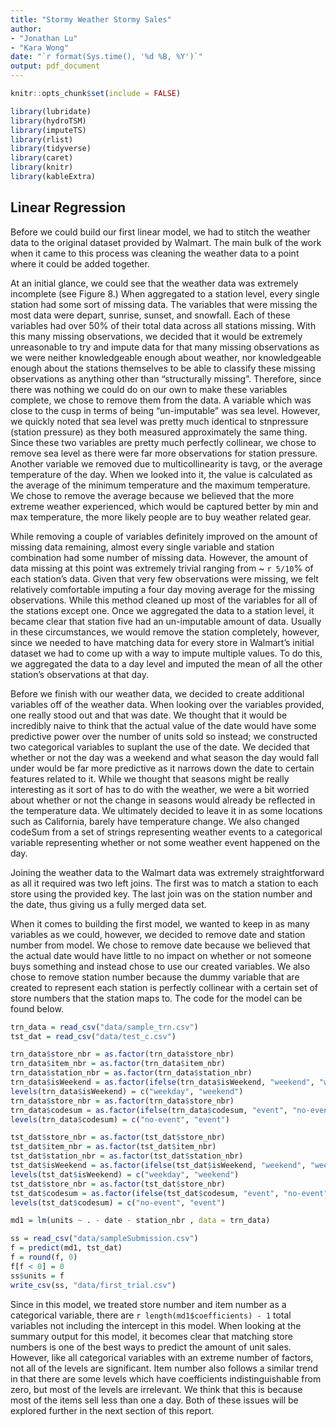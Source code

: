 ```yaml
---
title: "Stormy Weather Stormy Sales"
author: 
- "Jonathan Lu"
- "Kara Wong"
date: "`r format(Sys.time(), '%d %B, %Y')`"
output: pdf_document
---
```


```r
knitr::opts_chunk$set(include = FALSE)
```

```r
library(lubridate)
library(hydroTSM)
library(imputeTS)
library(rlist)
library(tidyverse)
library(caret)
library(knitr)
library(kableExtra)
```

## Linear Regression

Before we could build our first linear model, we had to stitch the weather data to the original dataset provided by Walmart. The main bulk of the work when it came to this process was cleaning the weather data to a point where it could be added together.

At an initial glance, we could see that the weather data was extremely incomplete (see Figure 8.) When aggregated to a station level, every single station had some sort of missing data. The variables that were missing the most data were depart, sunrise, sunset, and snowfall. Each of these variables had over 50% of their total data across all stations missing. With this many missing observations, we decided that it would be extremely unreasonable to try and impute data for that many missing observations as we were neither knowledgeable enough about weather, nor knowledgeable enough about the stations themselves to be able to classify these missing observations as anything other than "structurally missing". Therefore, since there was nothing we could do on our own to make these variables complete, we chose to remove them from the data. A variable which was close to the cusp in terms of being "un-imputable" was sea level. However, we quickly noted that sea level was pretty much identical to stnpressure (station pressure) as they both measured approximately the same thing. Since these two variables are pretty much perfectly collinear, we chose to remove sea level as there were far more observations for station pressure. Another variable we removed due to multicollinearity is tavg, or the average temperature of the day. When we looked into it, the value is calculated as the average of the minimum temperature and the maximum temperature. We chose to remove the average because we believed that the more extreme weather experienced, which would be captured better by min and max temperature, the more likely people are to buy weather related gear.

While removing a couple of variables definitely improved on the amount of missing data remaining, almost every single variable and station combination had some number of missing data. However, the amount of data missing at this point was extremely trivial ranging from ~ `r 5/10`% of each station's data. Given that very few observations were missing, we felt relatively comfortable imputing a four day moving average for the missing observations. While this method cleaned up most of the variables for all of the stations except one. Once we aggregated the data to a station level, it became clear that station five had an un-imputable amount of data. Usually in these circumstances, we would remove the station completely, however, since we needed to have matching data for every store in Walmart's initial dataset we had to come up with a way to impute multiple values. To do this, we aggregated the data to a day level and imputed the mean of all the other station's observations at that day. 

Before we finish with our weather data, we decided to create additional variables off of the weather data. When looking over the variables provided, one really stood out and that was date. We thought that it would be incredibly naive to think that the actual value of the date would have some predictive power over the number of units sold so instead; we constructed two categorical variables to suplant the use of the date. We decided that whether or not the day was a weekend and what season the day would fall under would be far more predictive as it narrows down the date to certain features related to it. While we thought that seasons might be really interesting as it sort of has to do with the weather, we were a bit worried about whether or not the change in seasons would already be reflected in the temperature data. We ultimately decided to leave it in as some locations such as California, barely have temperature change. We also changed codeSum from a set of strings representing weather events to a categorical variable representing whether or not some weather event happened on the day.

Joining the weather data to the Walmart data was extremely straightforward as all it required was two left joins. The first was to match a station to each store using the provided key. The last join was on the station number and the date, thus giving us a fully merged data set.

When it comes to building the first model, we wanted to keep in as many variables as we could, however, we decided to remove date and station number from model. We chose to remove date because we believed that the actual date would have little to no impact on whether or not someone buys something and instead chose to use our created variables. We also chose to remove station number because the dummy variable that are created to represent each station is perfectly collinear with a certain set of store numbers that the station maps to. The code for the model can be found below.

```r
trn_data = read_csv("data/sample_trn.csv")
tst_dat = read_csv("data/test_c.csv")
```

```r
trn_data$store_nbr = as.factor(trn_data$store_nbr)
trn_data$item_nbr = as.factor(trn_data$item_nbr)
trn_data$station_nbr = as.factor(trn_data$station_nbr)
trn_data$isWeekend = as.factor(ifelse(trn_data$isWeekend, "weekend", "weekday"))
levels(trn_data$isWeekend) = c("weekday", "weekend")
trn_data$store_nbr = as.factor(trn_data$store_nbr)
trn_data$codesum = as.factor(ifelse(trn_data$codesum, "event", "no-event"))
levels(trn_data$codesum) = c("no-event", "event")
```

```r
tst_dat$store_nbr = as.factor(tst_dat$store_nbr)
tst_dat$item_nbr = as.factor(tst_dat$item_nbr)
tst_dat$station_nbr = as.factor(tst_dat$station_nbr)
tst_dat$isWeekend = as.factor(ifelse(tst_dat$isWeekend, "weekend", "weekday"))
levels(tst_dat$isWeekend) = c("weekday", "weekend")
tst_dat$store_nbr = as.factor(tst_dat$store_nbr)
tst_dat$codesum = as.factor(ifelse(tst_dat$codesum, "event", "no-event"))
levels(tst_dat$codesum) = c("no-event", "event")
```

```r
md1 = lm(units ~ . - date - station_nbr , data = trn_data)
```

```r
ss = read_csv("data/sampleSubmission.csv")
f = predict(md1, tst_dat)
f = round(f, 0)
f[f < 0] = 0
ss$units = f
write_csv(ss, "data/first_trial.csv")
```

Since in this model, we treated store number and item number as a categorical variable, there are `r length(md1$coefficients) - 1` total variables not including the intercept in this model. When looking at the summary output for this model, it becomes clear that matching store numbers is one of the best ways to predict the amount of unit sales. However, like all categorical variables with an extreme number of factors, not all of the levels are significant. Item number also follows a similar trend in that there are some levels which have coefficients indistinguishable from zero, but most of the levels are irrelevant. We think that this is because most of the items sell less than one a day. Both of these issues will be explored further in the next section of this report. 
